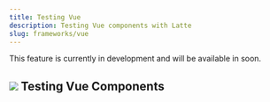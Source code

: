 ```yaml
---
title: Testing Vue
description: Testing Vue components with Latte
slug: frameworks/vue
---
```


This feature is currently in development and will be available in soon.

## ![](../../../assets/Vue.svg) Testing Vue Components

